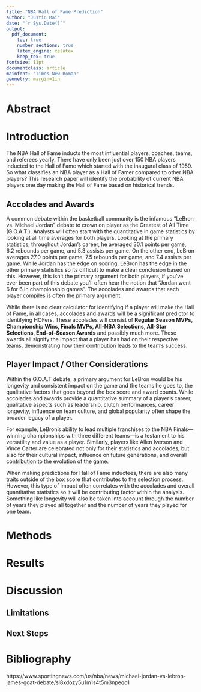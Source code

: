 ```yaml
---
title: "NBA Hall of Fame Prediction"
author: "Justin Mai"
date: "`r Sys.Date()`"
output: 
  pdf_document:
    toc: true
    number_sections: true
    latex_engine: xelatex
    keep_tex: true
fontsize: 11pt
documentclass: article
mainfont: "Times New Roman"
geometry: margin=1in
---
```


\newpage

# Abstract

\newpage

# Introduction

The NBA Hall of Fame inducts the most influential players, coaches, teams, and referees
yearly. There have only been just over 150 NBA players inducted to the Hall of Fame which
started with the inaugural class of 1959. So what classifies an NBA player as a Hall of Famer
compared to other NBA players? This research paper will identify the probability of current NBA players
one day making the Hall of Fame based on historical trends.

## Accolades and Awards

A common debate within the basketball community is the infamous "LeBron vs. Michael Jordan" debate
to crown on player as the Greatest of All Time (G.O.A.T.). Analysts will often start with the quantitative
in game statistics by looking at all time averages for both players. Looking at the primary statistics, throughout
Jordan's career, he averaged $30.1$ points per game, $6.2$ rebounds per game, and $5.3$ assists per game. On the other
end, LeBron averages $27.0$ points per game, $7.5$ rebounds per game, and $7.4$ assists per game. While Jordan has the
edge on scoring, LeBron has the edge in the other primary statistics so its difficult to make a clear conclusion
based on this. However, this isn't the primary argument for both players, if you've ever been part of this debate
you'll often hear the notion that "Jordan went 6 for 6 in championship games". The accolades and awards that each
player compiles is often the primary argument.

While there is no clear calculator for identifying if a player will make the Hall of Fame, in all cases, accolades and
awards will be a significant predictor to identifying HOFers. These accolades will consist of **Regular Season MVPs, Championship Wins, Finals MVPs, All-NBA Selections, All-Star Selections, End-of-Season Awards** and possibly much more. These awards all signify the impact
that a player has had on their respective teams, demonstrating how their contribution leads to the team's success.

## Player Impact / Other Considerations

Within the G.O.A.T debate, a primary argument for LeBron would be his longevity and consistent impact on the game
and the teams he goes to, the qualitative factors that goes beyond the box score and award counts. While accolades and awards 
provide a quantitative summary of a player's career, qualitative aspects such as leadership, clutch performances, career longevity, 
influence on team culture, and global popularity often shape the broader legacy of a player.

For example, LeBron’s ability to lead multiple franchises to the NBA Finals—winning championships with three different teams—is a testament 
to his versatility and value as a player. Similarly, players like Allen Iverson and Vince Carter are celebrated not only for their 
statistics and accolades, but also for their cultural impact, influence on future generations, and overall contribution to the evolution of the game.

When making predictions for Hall of Fame inductees, there are also many traits outside of the box score that contributes to
the selection process. However, this type of impact often correlates with the accolades and overall quantitative statistics so
it will be contributing factor within the analysis. Something like longevity will also be taken into account through the number
of years they played all together and the number of years they played for one team.

# Methods

# Results

# Discussion

## Limitations

## Next Steps

# Bibliography

https://www.sportingnews.com/us/nba/news/michael-jordan-vs-lebron-james-goat-debate/sl8xdozy5u1m1s4t5m3npeqo1

